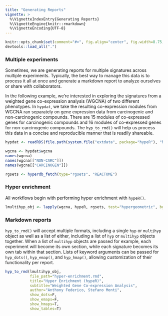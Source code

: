 ```yaml
---
title: "Generating Reports"
vignette: >
  %\VignetteIndexEntry{Generating Reports}
  %\VignetteEngine{knitr::rmarkdown}
  %\VignetteEncoding{UTF-8}
---
```


```r
knitr::opts_chunk$set(comment="#>", fig.align="center", fig.width=8.75, cache=FALSE)
devtools::load_all(".")
```

### Multiple experiments
Sometimes, we are generating reports for multiple signatures across multiple experiments. Typically, the best way to manage this data is to process it all at once and generate a markdown report to analyze ourselves or share with collaborators.

In the following example, we're interested in exploring the signatures from a weighted gene co-expression analysis (WGCNA) of two different phenotypes. In `hypdat`, we take the resulting co-expression modules from WGCNA ran separately on gene expression data from carcinogenic and non-carcinogenic compounds. There are 15 modules of co-expressed genes for carcinogenic compounds and 16 modules of co-expressed genes for non-carcinogenic compounds. The `hyp_to_rmd()` will help us process this data in a concise and reproducible manner that is readily shareable.
```r

hypdat <- readRDS(file.path(system.file("extdata", package="hypeR"), "hypdat.rds"))

wgcna <- hypdat$wgcna
names(wgcna)
names(wgcna[["NON-CARC"]])
names(wgcna[["CARCINOGEN"]])

rgsets <- hyperdb_fetch(type="rgsets", "REACTOME")

```

### Hyper enrichment
All workflows begin with performing hyper enrichment with `hypeR()`.
```r

lmultihyp_obj <- lapply(wgcna, hypeR, rgsets, test="hypergeometric", bg=50000, fdr_cutoff=0.01, do_plots=FALSE)

```

### Markdown reports
`hyp_to_rmd()` will accept multiple formats, including a single `hyp` or `multihyp` object as well as a list of either, including a list of `hyp` or `multihyp` objects together. When a list of `multihyp` objects are passed for example, each experiment will become its own section, while each signature becomes its own tab within that section. Lists of keyword arguments can be passed for `hyp_dots()`, `hyp_emap()`, and `hyp_hmap()`, allowing customization of their functionality per report.
```r

hyp_to_rmd(lmultihyp_obj,
           file_path="hyper-enrichment.rmd",
           title="Hyper Enrichment (hypeR)",
           subtitle="Weighted Gene Co-expression Analysis",
           author="Anthony Federico, Stefano Monti",
           show_dots=F,
           show_emaps=F,
           show_hmaps=T,
           show_tables=T)

```
